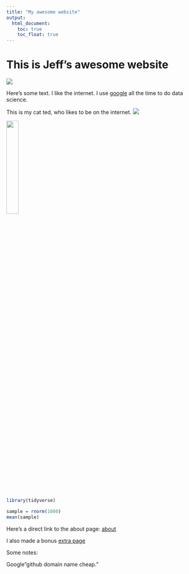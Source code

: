 ```yaml
---
title: "My awesome website"
output: 
  html_document:
    toc: true
    toc_float: true
---
```


# This is Jeff's awesome website

![](https://media.giphy.com/media/drXGoW1iudhKw/giphy.gif)

Here's some text. I like the internet. I use [google](https://www.google.com/) all the time to do data science.


This is my cat ted, who likes to be on the internet.
![](images/images.jfif)

<img src="images/images.jfif" style="width:25%">

```r
library(tidyverse)

sample = rnorm(1000)
mean(sample)
```


Here's a direct link to the about page:
[about](about.html)

I also made a bonus [extra page](extra_page.html)


Some notes:

Google"github domain name cheap."